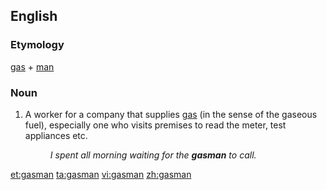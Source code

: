 ==English==

===Etymology===
[[gas]] + [[man]]

===Noun===
{{en-noun|gasmen}}

# {{colloquial}} A worker for a company that supplies [[gas]] (in the sense of the gaseous fuel), especially one who visits premises to read the meter, test appliances etc. 
#:''I spent all morning waiting for the '''gasman''' to call.''

[[et:gasman]]
[[ta:gasman]]
[[vi:gasman]]
[[zh:gasman]]